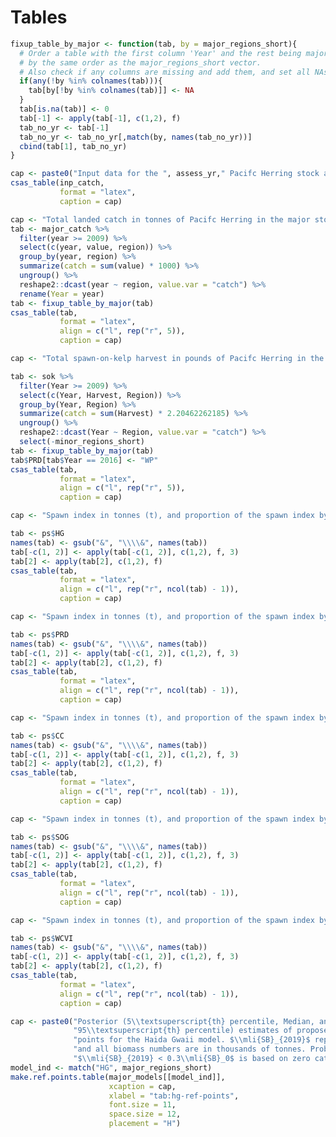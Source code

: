 # Tables

```r
fixup_table_by_major <- function(tab, by = major_regions_short){
  # Order a table with the first column 'Year' and the rest being major regions
  # by the same order as the major_regions_short vector.
  # Also check if any columns are missing and add them, and set all NAs to 0
  if(any(!by %in% colnames(tab))){
    tab[by[!by %in% colnames(tab)]] <- NA
  }
  tab[is.na(tab)] <- 0
  tab[-1] <- apply(tab[-1], c(1,2), f)
  tab_no_yr <- tab[-1]
  tab_no_yr <- tab_no_yr[,match(by, names(tab_no_yr))]
  cbind(tab[1], tab_no_yr)
}

cap <- paste0("Input data for the ", assess_yr," Pacifc Herring stock assessment. The spawn index has two distinct periods defned by the dominant survey method: surface surveys (", major_start_yr, " to ", new_surv_yr - 1, "), and dive surveys (", new_surv_yr, " to ", major_end_yr, "). The 'spawn index' represents the raw survey data only, and is not scaled by the spawn survey scaling parameter, q.")
csas_table(inp_catch,
           format = "latex",
           caption = cap)
```

```r
cap <- "Total landed catch in tonnes of Pacifc Herring in the major stock assessment areas. Legend: Haida Gwaii (HG), Prince Rupert District (PRD), Central Coast (CC), Strait of Georgia (SoG), and West Coast of Vancouver Island (WCVI). Note: ‘WP’ indicates that data are withheld due to privacy concerns."
tab <- major_catch %>% 
  filter(year >= 2009) %>% 
  select(c(year, value, region)) %>% 
  group_by(year, region) %>% 
  summarize(catch = sum(value) * 1000) %>% 
  ungroup() %>% 
  reshape2::dcast(year ~ region, value.var = "catch") %>% 
  rename(Year = year)
tab <- fixup_table_by_major(tab)
csas_table(tab,
           format = "latex",
           align = c("l", rep("r", 5)),
           caption = cap)
```

```r
cap <- "Total spawn-on-kelp harvest in pounds of Pacifc Herring in the major stock assessment areas. Legend: Haida Gwaii (HG), Prince Rupert District (PRD), Central Coast (CC), Strait of Georgia (SoG), and West Coast of Vancouver Island (WCVI). Note: ‘WP’ indicates that data are withheld due to privacy concerns."

tab <- sok %>% 
  filter(Year >= 2009) %>% 
  select(c(Year, Harvest, Region)) %>% 
  group_by(Year, Region) %>% 
  summarize(catch = sum(Harvest) * 2.20462262185) %>% 
  ungroup() %>% 
  reshape2::dcast(Year ~ Region, value.var = "catch") %>% 
  select(-minor_regions_short)
tab <- fixup_table_by_major(tab)
tab$PRD[tab$Year == 2016] <- "WP"
csas_table(tab,
           format = "latex",
           align = c("l", rep("r", 5)),
           caption = cap)

```

```r
cap <- "Spawn index in tonnes (t), and proportion of the spawn index by Section within Statistical Area 02 for Pacifc Herring in the Haida Gwaii major stock assessment region. The spawn index is the annual total for the earliest year indicated in the 'Year(s)' column. Proportions indicate the proportion by year, or mean proportion over years, where year(s) are specifed in the ‘Year(s)’ column. The 'spawn index' represents the raw survey data only, and is not scaled by the spawn survey scaling parameter, q."

tab <- ps$HG
names(tab) <- gsub("&", "\\\\&", names(tab))
tab[-c(1, 2)] <- apply(tab[-c(1, 2)], c(1,2), f, 3)
tab[2] <- apply(tab[2], c(1,2), f)
csas_table(tab,
           format = "latex",
           align = c("l", rep("r", ncol(tab) - 1)),
           caption = cap)

```

```r
cap <- "Spawn index in tonnes (t), and proportion of the spawn index by Statistical Area for Pacifc Herring in the Central Coast major stock assessment region. See Table \\\\@ref(tab:spawn-index-hg) for description."

tab <- ps$PRD
names(tab) <- gsub("&", "\\\\&", names(tab))
tab[-c(1, 2)] <- apply(tab[-c(1, 2)], c(1,2), f, 3)
tab[2] <- apply(tab[2], c(1,2), f)
csas_table(tab,
           format = "latex",
           align = c("l", rep("r", ncol(tab) - 1)),
           caption = cap)

```

```r
cap <- "Spawn index in tonnes (t), and proportion of the spawn index by Statistical Area for Pacifc Herring in the Central Coast major stock assessment region. See Table \\\\@ref(tab:spawn-index-hg) for description."

tab <- ps$CC
names(tab) <- gsub("&", "\\\\&", names(tab))
tab[-c(1, 2)] <- apply(tab[-c(1, 2)], c(1,2), f, 3)
tab[2] <- apply(tab[2], c(1,2), f)
csas_table(tab,
           format = "latex",
           align = c("l", rep("r", ncol(tab) - 1)),
           caption = cap)

```

```r
cap <- "Spawn index in tonnes (t), and proportion of the spawn index by Group for Pacifc Herring in the Strait of Georgia major stock assessment region. Legend: '14\\&17' is Statistical Areas 14 and 17 (excluding Section 173); 'ESoG' is eastern Strait of Georgia; 'Lazo' is above Cape Lazo; and 'SDodd' is South of Dodd Narrows. See Table \\\\@ref(tab:spawn-index-hg) for description."

tab <- ps$SOG
names(tab) <- gsub("&", "\\\\&", names(tab))
tab[-c(1, 2)] <- apply(tab[-c(1, 2)], c(1,2), f, 3)
tab[2] <- apply(tab[2], c(1,2), f)
csas_table(tab,
           format = "latex",
           align = c("l", rep("r", ncol(tab) - 1)),
           caption = cap)

```

```r
cap <- "Spawn index in tonnes (t), and proportion of the spawn index by Statistical Area for Pacifc Herring in the West Coast of Vancouver Island major stock assessment region. See Table \\\\@ref(tab:spawn-index-hg) for description."

tab <- ps$WCVI
names(tab) <- gsub("&", "\\\\&", names(tab))
tab[-c(1, 2)] <- apply(tab[-c(1, 2)], c(1,2), f, 3)
tab[2] <- apply(tab[2], c(1,2), f)
csas_table(tab,
           format = "latex",
           align = c("l", rep("r", ncol(tab) - 1)),
           caption = cap)

```

```r
cap <- paste0("Posterior (5\\textsuperscript{th} percentile, Median, and ",
              "95\\textsuperscript{th} percentile) estimates of proposed reference ",
              "points for the Haida Gwaii model. $\\mli{SB}_{2019}$ represents prefishery spawning biomass, ",
              "and all biomass numbers are in thousands of tonnes. Probability of ",
              "$\\mli{SB}_{2019} < 0.3\\mli{SB}_0$ is based on zero catch.")
model_ind <- match("HG", major_regions_short)
make.ref.points.table(major_models[[model_ind]],
                      xcaption = cap,
                      xlabel = "tab:hg-ref-points",
                      font.size = 11,
                      space.size = 12,
                      placement = "H")
```
